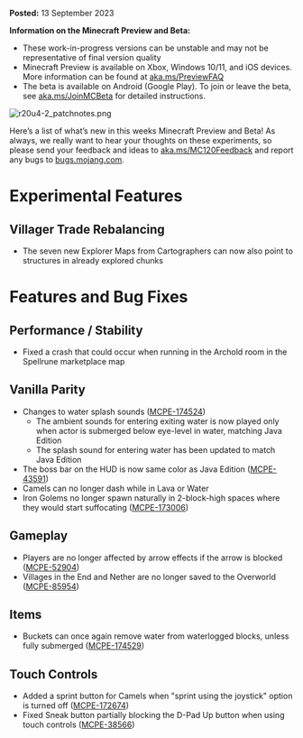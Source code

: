 **Posted:** 13 September 2023

**Information on the Minecraft Preview and Beta:**

-   These work-in-progress versions can be unstable and may not be representative of final version quality
-   Minecraft Preview is available on Xbox, Windows 10/11, and iOS devices. More information can be found at [aka.ms/PreviewFAQ](https://aka.ms/PreviewFAQ)
-   The beta is available on Android (Google Play). To join or leave the beta, see [aka.ms/JoinMCBeta](https://aka.ms/JoinMCBeta) for detailed instructions.

![r20u4-2_patchnotes.png](https://feedback.minecraft.net/hc/article_attachments/19424855494797)

Here’s a list of what’s new in this weeks Minecraft Preview and Beta! As always, we really want to hear your thoughts on these experiments, so please send your feedback and ideas to [aka.ms/MC120Feedback](http://aka.ms/MC120Feedback) and report any bugs to [bugs.mojang.com](http://bugs.mojang.com/).  
  

# Experimental Features

## Villager Trade Rebalancing

-   The seven new Explorer Maps from Cartographers can now also point to structures in already explored chunks  
      
    

# Features and Bug Fixes

## Performance / Stability

-   Fixed a crash that could occur when running in the Archold room in the Spellrune marketplace map

## Vanilla Parity

-   Changes to water splash sounds ([MCPE-174524](https://bugs.mojang.com/browse/MCPE-174524))
    -   The ambient sounds for entering exiting water is now played only when actor is submerged below eye-level in water, matching Java Edition
    -   The splash sound for entering water has been updated to match Java Edition
-   The boss bar on the HUD is now same color as Java Edition ([MCPE-43591](https://bugs.mojang.com/browse/MCPE-43591))
-   Camels can no longer dash while in Lava or Water
-   Iron Golems no longer spawn naturally in 2-block-high spaces where they would start suffocating ([MCPE-173006](https://bugs.mojang.com/browse/MCPE-173006))

## Gameplay

-   Players are no longer affected by arrow effects if the arrow is blocked ([MCPE-52904](https://bugs.mojang.com/browse/MCPE-52904))
-   Villages in the End and Nether are no longer saved to the Overworld ([MCPE-85954](https://bugs.mojang.com/browse/MCPE-85954))

## Items

-   Buckets can once again remove water from waterlogged blocks, unless fully submerged ([MCPE-174529](https://bugs.mojang.com/browse/MCPE-174529))

## Touch Controls

-   Added a sprint button for Camels when "sprint using the joystick" option is turned off ([MCPE-172674](https://bugs.mojang.com/browse/MCPE-172674))
-   Fixed Sneak button partially blocking the D-Pad Up button when using touch controls ([MCPE-38566](https://bugs.mojang.com/browse/MCPE-38566))  
      
    

